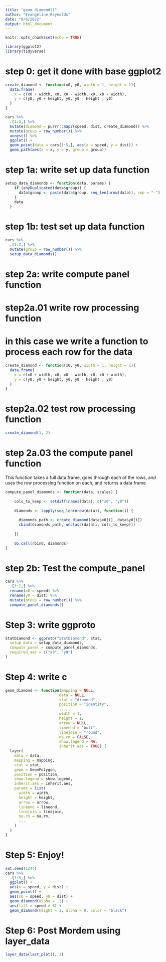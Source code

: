 ```yaml
---
title: "geom_diamond()"
author: "Evangeline Reynolds"
date: "8/6/2022"
output: html_document
---
```


```r
knitr::opts_chunk$set(echo = TRUE)

library(ggplot2)
library(tidyverse)
```


# step 0: get it done with base ggplot2

```r
create_diamond <- function(x0, y0, width = 1, height = 1){
  data.frame(
    x = c(x0 + width, x0, x0 - width, x0, x0 + width),
    y = c(y0, y0 + height, y0, y0 - height , y0)
  )
}

cars %>% 
  .[1:5,] %>% 
  mutate(diamond = purrr::map2(speed, dist, create_diamond)) %>% 
  mutate(group = row_number()) %>% 
  unnest() %>% 
  ggplot() + 
  geom_point(data = cars[1:5,], aes(x = speed, y = dist)) + 
  geom_path(aes(x = x, y = y, group = group))

```


# step 1a:  write set up data function



```r
setup_data_diamonds <- function(data, params) {
    if (anyDuplicated(data$group)) {
      data$group <- paste(data$group, seq_len(nrow(data)), sep = "-")
    }
    data
  }
```

# step 1b: test set up data function

```r
cars %>% 
  .[1:2,] %>% 
  mutate(group = row_number()) %>% 
  setup_data_diamonds()
```



# step 2a: write compute panel function


# step2a.01 write row processing function

# in this case we write a function to process each row for the data

```r

create_diamond <- function(x0, y0, width = 1, height = 1){
  data.frame(
    x = c(x0 + width, x0, x0 - width, x0, x0 + width),
    y = c(y0, y0 + height, y0, y0 - height , y0)
  )
}
```


# step2a.02 test row processing function

```r
create_diamond(1, 2)
```



# step 2a.03 the compute panel function 

This function takes a full data frame, goes through each of the rows, and uses the row processing function on each, and returns a data frame

```r
compute_panel_diamonds <- function(data, scales) {
    
    cols_to_keep <- setdiff(names(data), c("x0", "y0"))
    
    diamonds <- lapply(seq_len(nrow(data)), function(i) {
      
      diamonds_path <- create_diamond(data$x0[i], data$y0[i])
      cbind(diamonds_path, unclass(data[i, cols_to_keep]))
      
    })
    
    do.call(rbind, diamonds)
}
```

# step 2b: Test the compute_panel

```r
cars %>% 
  .[1:2,] %>% 
  rename(x0 = speed) %>% 
  rename(y0 = dist) %>% 
  mutate(group = row_number()) %>% 
  compute_panel_diamonds()
```


# Step 3: write ggproto

```r
StatDiamond <- ggproto("StatDiamond", Stat, 
  setup_data = setup_data_diamonds,
  compute_panel = compute_panel_diamonds,
  required_aes = c("x0", "y0")
)
```



# Step 4: write c

```r
geom_diamond <- function(mapping = NULL, 
                        data = NULL, 
                        stat = "diamond", 
                        position = "identity", 
                        ..., 
                        width = 1, 
                        height = 1,
                        arrow = NULL, 
                        lineend = "butt", 
                        linejoin = "round", 
                        na.rm = FALSE, 
                        show.legend = NA, 
                        inherit.aes = TRUE) {
  layer(
    data = data, 
    mapping = mapping, 
    stat = stat, 
    geom = GeomPolygon, 
    position = position, 
    show.legend = show.legend, 
    inherit.aes = inherit.aes, 
    params = list(
      width = width, 
      height = height,
      arrow = arrow, 
      lineend = lineend, 
      linejoin = linejoin, 
      na.rm = na.rm, 
      ...
    )
  )
}
```

# Step 5: Enjoy!

```r

set.seed(1244)
cars %>% 
  .[1:5,] %>%
  ggplot() +
  aes(x = speed, y = dist) +
  geom_point() +
  aes(x0 = speed, y0 = dist) +
  geom_diamond(alpha = .2) + 
  aes(fill = speed > 6) + 
  geom_diamond(height = 2, alpha = 0, color = "black")
```



# Step 6: Post Mordem using layer_data


```r
layer_data(last_plot(), 2)
```

